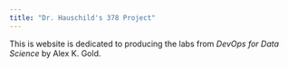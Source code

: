 ```yaml
---
title: "Dr. Hauschild's 378 Project"
---
```


This is website is dedicated to producing the labs from *DevOps for Data Science* by Alex K. Gold.
